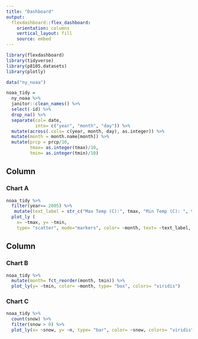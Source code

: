 ```yaml
---
title: "Dashboard"
output: 
  flexdashboard::flex_dashboard:
    orientation: columns
    vertical_layout: fill
    source: embed
---
```


```r
library(flexdashboard)
library(tidyverse)
library(p8105.datasets)
library(plotly)
```


```r
data("ny_noaa")  

noaa_tidy = 
  ny_noaa %>% 
  janitor::clean_names() %>% 
  select(-id) %>% 
  drop_na() %>% 
  separate(col= date, 
           into= c("year", "month", "day")) %>% 
  mutate(across(.cols= c(year, month, day), as.integer)) %>% 
  mutate(month = month.name[month]) %>% 
  mutate(prcp = prcp/10, 
         tmax= as.integer(tmax)/10, 
         tmin= as.integer(tmin)/10)
```

Column {data-width=650}
-----------------------------------------------------------------------

### Chart A

```r
noaa_tidy %>% 
  filter(year== 2005) %>% 
   mutate(text_label = str_c("Max Temp (C):", tmax, "Min Temp (C): ", tmin)) %>% 
  plot_ly (
    x= ~tmax, y= ~tmin,
    type= "scatter", mode="markers", color= ~month, text= ~text_label, alpha= .5) 
```

Column {data-width=350}
-----------------------------------------------------------------------

### Chart B

```r
noaa_tidy %>%  
  mutate(month= fct_reorder(month, tmin)) %>% 
  plot_ly(y= ~tmin, color= ~month, type= "box", colors= "viridis")
```

### Chart C

```r
noaa_tidy %>%  
  count(snow) %>%  
  filter(snow > 0) %>%
  plot_ly(x= ~snow, y= ~n, type= "bar", color= ~snow, colors= "viridis")
```

